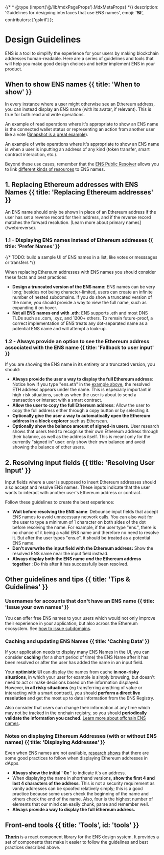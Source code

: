 {/* * @type {import('@/lib/mdxPageProps').MdxMetaProps} */}
  description: 'Guidelines for designing interfaces that use ENS names',
  emoji: '🖼️',
  contributors: ['gskril']
};

# Design Guidelines

ENS is a tool to simplify the experience for your users by making blockchain addresses human-readable. Here are a series of guidelines and tools that will help you make good design choices and better implement ENS in your product.

## When to show ENS names {{ title: 'When to show' }}

In every instance where a user might otherwise see an Ethereum address, you can instead display an ENS name (with its avatar, if relevant). This is true for both read and write operations.

An example of read operations where it's appropriate to show an ENS name is the connected wallet status or representing an action from another user like a vote ([Snapshot is a great example](https://snapshot.org/#/ens.eth/proposal/0xd810c4cf2f09737a6f833f1ec51eaa5504cbc0afeeb883a21a7e1c91c8a597e4)).

<div className="card1 p-4 flex justify-center">
    <Usertag name="ens.eth" image="https://i.imgur.com/ga6y0c0.jpg" />
</div>

<div id="send_transaction" />

An example of write operations where it's appropriate to show an ENS name is when a user is inputting an address of any kind (token transfer, smart contract interaction, etc.).

<LiveDemo id="send_transaction" />

Beyond these use cases, remember that the [ENS Public Resolver](/resolvers/public) allows you to link [different kinds of resources](/web/records) to ENS names.

## 1. Replacing Ethereum addresses with ENS Names {{ title: 'Replacing Ethereum addresses' }}

<Note>
  An ENS name should only be shown in place of an Ethereum address if the user
  has set a reverse record for their address, and if the reverse record matches
  the forward resolution. [Learn more about primary names](/web/reverse).
</Note>

### 1.1 - Displaying ENS names instead of Ethereum addresses {{ title: 'Prefer Names' }}

{/* TODO: build a sample UI of ENS names in a list, like votes or messsages or transfers */}

When replacing Ethereum addresses with ENS names you should consider these facts and best practices:

- **Design a truncated version of the ENS name:** ENS names can be very long; besides not being character-limited, users can create an infinite number of nested subdomains. If you do show a truncated version of the name, you should provide a way to view the full name, such as expanding it on hover.
- **Not all ENS names end with .eth**: ENS supports .eth and most DNS TLDs such as .com, .xyz, and 1200+ others. To remain future-proof, a correct implementation of ENS treats any dot-separated name as a potential ENS name and will attempt a look-up.

### 1.2 - Always provide an option to see the Ethereum address associated with the ENS name {{ title: 'Fallback to user input' }}

If you are showing the ENS name in its entirety or a truncated version, you should:

- **Always provide the user a way to display the full Ethereum address**: Notice how if you type "ens.eth" in the [example above](#send_transaction), the resolved ETH address appears under the name. This is especially important in high-risk situations, such as when the user is about to send a transaction or interact with a smart contract.
- **Allow the user to copy the full Ethereum address**: Allow the user to copy the full address either through a copy button or by selecting it.
- **Optionally give the user a way to automatically open the Ethereum address in a block explorer** such as Etherscan.
- **Optionally show the** **balance amount of signed-in users.** User research shows that users tend to recognise their own Ethereum address through their balance, as well as the address itself. This is meant only for the currently "signed in" user: only show their own balance and avoid showing the balance of other users.

## 2. Resolving input fields {{ title: 'Resolving User Input' }}

<LiveDemo id="send_transaction" />

Input fields where a user is supposed to insert Ethereum addresses should also accept and resolve ENS names. These inputs indicate that the user wants to interact with another user's Ethereum address or contract.

Follow these guidelines to create the best experience:

- **Wait before resolving the ENS name**: Debounce input fields that accept ENS names to avoid unnecessary network calls. You can also wait for the user to type a minimum of 1 character on both sides of the dot before resolving the name. For example, if the user type "ens.", there is no chance of it being a valid ENS name and therefore no need to resolve it. But after the user types "ens.e", it should be treated as a potential ENS name.
- **Don't overwrite the input field with the Ethereum address:** Show the resolved ENS name near the input field instead.
- **Always display both the ENS name** _**and**_ **the Ethereum address together** : Do this after it has successfully been resolved.

## Other guidelines and tips {{ title: 'Tips & Guidelines' }}

### Usernames for accounts that don't have an ENS name {{ title: 'Issue your own names' }}

You can offer free ENS names to your users which would not only improve their experience in your application, but also across the Ethereum ecosystem.
See [how to issue subdomains](/web/subdomains).

### Caching and updating ENS Names {{ title: 'Caching Data' }}

If your application needs to display many ENS Names in the UI, you can consider **caching** (for a short period of time) the ENS Name after it has been resolved or after the user has added the name in an input field.

Your **optimistic UI** can display the names from cache **in non-risky situations**, in which your user for example is simply browsing, but doesn't need to act or make decisions based on the information displayed.  
However, **in all risky situations** \(eg transferring anything of value or interacting with a smart contract\), you should **perform a direct live resolution** and get the most up to date information from the ENS Registry.

Also consider that users can change their information at any time which may not be tracked in the onchain registry, so you should **periodically validate the information you cached**. [Learn more about offchain ENS names](./ens-l2-offchain.md).

### Notes on displaying Ethereum Addresses \(with or without ENS names\) {{ title: 'Displaying Addresses' }}

Even when ENS names are not available, [research](https://medium.com/@lyricalpolymath/web3designdecisionframework-e84075816515) [shows](https://medium.com/@lyricalpolymath/web3-design-principles-f21db2f240c1) that there are some good practices to follow when displaying Ethereum addresses in dApps.

- **Always show the initial ' 0x '** to indicate it's an address.
- When displaying the name in shorthand versions, **show the first 4 and last 4 characters of the address**. This is not a security requirement as vanity addresses can be spoofed relatively simply; this is a good practice because some users check the beginning of the name and others check the end of the name. Also, four is the highest number of elements that our mind can easily chunk, parse and remember well.
- **Always provide a way to display the full Ethereum address.**

## Front-end tools {{ title: 'Tools', id: 'tools' }}

[**Thorin**](https://thorin.ens.domains/) is a react component library for the ENS design system.
It provides a set of components that make it easier to follow the guidelines and best practices described above.
